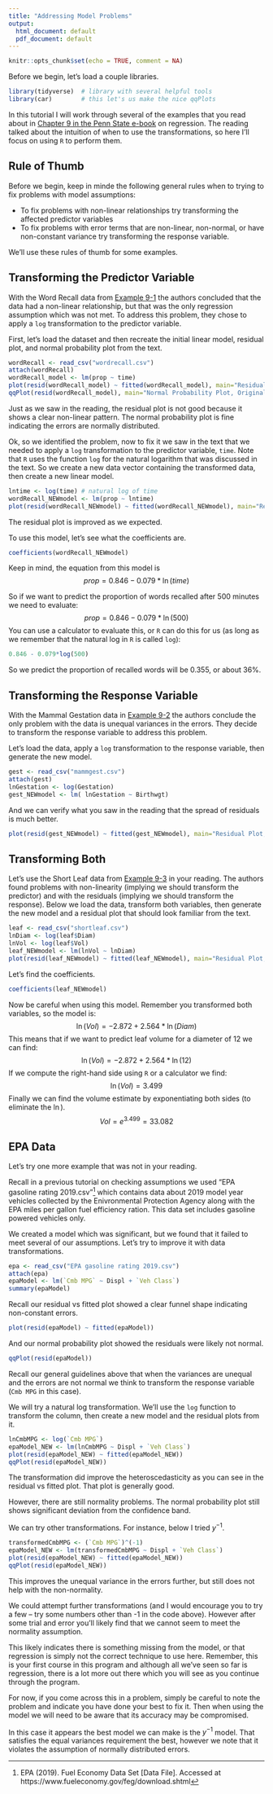 ```yaml
---
title: "Addressing Model Problems"
output:
  html_document: default
  pdf_document: default
---
```


```r
knitr::opts_chunk$set(echo = TRUE, comment = NA)
```

Before we begin, let's load a couple libraries.
```r
library(tidyverse)  # library with several helpful tools
library(car)        # this let's us make the nice qqPlots
```

In this tutorial I will work through several of the examples that you read about in [Chapter 9 in the Penn State e-book](https://newonlinecourses.science.psu.edu/stat501/lesson/9) on regression. The reading talked about the intuition of when to use the transformations, so here I'll focus on using `R` to perform them.


## Rule of Thumb
Before we begin, keep in minde the following general rules when to trying to fix problems with model assumptions:

* To fix problems with non-linear relationships try transforming the affected predictor variables
* To fix problems with error terms that are non-linear, non-normal, or have non-constant variance try transforming the response variable.

We'll use these rules of thumb for some examples.

## Transforming the Predictor Variable
With the Word Recall data from [Example 9-1](https://newonlinecourses.science.psu.edu/stat501/lesson/9/9.1#paragraph--754) the authors concluded that the data had a non-linear relationship, but that was the only regression assumption which was not met. To address this problem, they chose to apply a `log` transformation to the predictor variable.

First, let's load the dataset and then recreate the initial linear model, residual plot, and normal probability plot from the text.
```r
wordRecall <- read_csv("wordrecall.csv")
attach(wordRecall)
wordRecall_model <- lm(prop ~ time)
plot(resid(wordRecall_model) ~ fitted(wordRecall_model), main="Residual Plot, Original Data")
qqPlot(resid(wordRecall_model), main="Normal Probability Plot, Original Data")
```

Just as we saw in the reading, the residual plot is not good because it shows a clear non-linear pattern. The normal probability plot is fine indicating the errors are normally distributed.

Ok, so we identified the problem, now to fix it we saw in the text that we needed to apply a `log` transformation to the predictor variable, `time`. Note that `R` uses the function `log` for the natural logarithm that was discussed in the text. So we create a new data vector containing the transformed data, then create a new linear model.
```r
lntime <- log(time) # natural log of time
wordRecall_NEWmodel <- lm(prop ~ lntime)
plot(resid(wordRecall_NEWmodel) ~ fitted(wordRecall_NEWmodel), main="Residual Plot, Transformed Predictor")
```

The residual plot is improved as we expected.


To use this model, let's see what the coefficients are.
```r
coefficients(wordRecall_NEWmodel)
```

Keep in mind, the equation from this model is 
$$prop = 0.846 - 0.079* \ln(time)$$

So if we want to predict the proportion of words recalled after 500 minutes we need to evaluate:
$$prop = 0.846 - 0.079* \ln(500)$$
You can use a calculator to evaluate this, or `R` can do this for us (as long as we remember that the natural log in `R` is called `log`):
```r
0.846 - 0.079*log(500)
```

So we predict the proportion of recalled words will be 0.355, or about 36%.

## Transforming the Response Variable
With the Mammal Gestation data in [Example 9-2](https://newonlinecourses.science.psu.edu/stat501/lesson/9/9.2#paragraph--756) the authors conclude the only problem with the data is unequal variances in the errors. They decide to transform the response variable to address this problem.

Let's load the data, apply a `log` transformation to the response variable, then generate the new model.
```r
gest <- read_csv("mammgest.csv")
attach(gest)
lnGestation <- log(Gestation)
gest_NEWmodel <- lm( lnGestation ~ Birthwgt)
```

And we can verify what you saw in the reading that the spread of residuals is much better.
```r
plot(resid(gest_NEWmodel) ~ fitted(gest_NEWmodel), main="Residual Plot, Transformed Response")
```



## Transforming Both
Let's use the Short Leaf data from [Example 9-3](https://newonlinecourses.science.psu.edu/stat501/lesson/9/9.3#paragraph--758) in your reading. The authors found problems with non-linearity (implying we should transform the predictor) and with the residuals (implying we should transform the response). Below we load the data, transform both variables, then generate the new model and a residual plot that should look familiar from the text.
```r
leaf <- read_csv("shortleaf.csv")
lnDiam <- log(leaf$Diam)
lnVol <- log(leaf$Vol)
leaf_NEWmodel <- lm(lnVol ~ lnDiam)
plot(resid(leaf_NEWmodel) ~ fitted(leaf_NEWmodel), main="Residual Plot, Transformed Response and Predictor")
```

Let's find the coefficients.
```r
coefficients(leaf_NEWmodel)
```

Now be careful when using this model. Remember you transformed both variables, so the model is: 
$$\ln(Vol) = -2.872 + 2.564 *\ln(Diam)$$
This means that if we want to predict leaf volume for a diameter of 12 we can find:
$$\ln(Vol) = -2.872 + 2.564 *\ln(12)$$
If we compute the right-hand side using `R` or a calculator we find:
$$\ln(Vol)= 3.499$$
Finally we can find the volume estimate by exponentiating both sides (to eliminate the $\ln$).
$$ Vol = e^{3.499} = 33.082 $$




## EPA Data
Let's try one more example that was not in your reading.

Recall in a previous tutorial on checking assumptions we used "EPA gasoline rating 2019.csv"^[EPA (2019). Fuel Economy Data Set [Data File]. Accessed at https://www.fueleconomy.gov/feg/download.shtml] which contains data about 2019 model year vehicles collected by the Enivronmental Protection Agency along with the EPA miles per gallon fuel efficiency ration. This data set includes gasoline powered vehicles only.

We created a model which was significant, but we found that it failed to meet several of our assumptions. Let's try to improve it with data transformations.

```r
epa <- read_csv("EPA gasoline rating 2019.csv")
attach(epa)
epaModel <- lm(`Cmb MPG` ~ Displ + `Veh Class`)
summary(epaModel)
```

Recall our residual vs fitted plot showed a clear funnel shape indicating non-constant errors.
```r
plot(resid(epaModel) ~ fitted(epaModel))
```

And our normal probability plot showed the residuals were likely not normal.
```r
qqPlot(resid(epaModel))
```

Recall our general guidelines above that when the variances are unequal and the errors are not normal we think to transform the response variable (`Cmb MPG` in this case).

We will try a natural log transformation. We'll use the `log` function to transform the column, then create a new model and the residual plots from it.
```r
lnCmbMPG <- log(`Cmb MPG`)
epaModel_NEW <- lm(lnCmbMPG ~ Displ + `Veh Class`)
plot(resid(epaModel_NEW) ~ fitted(epaModel_NEW))
qqPlot(resid(epaModel_NEW))
```

The transformation did improve the heteroscedasticity as you can see in the residual vs fitted plot. That plot is generally good.

However, there are still normality problems. The normal probability plot still shows significant deviation from the confidence band.

We can try other transformations. For instance, below I tried $y^{-1}$.
```r
transformedCmbMPG <- (`Cmb MPG`)^(-1)
epaModel_NEW <- lm(transformedCmbMPG ~ Displ + `Veh Class`)
plot(resid(epaModel_NEW) ~ fitted(epaModel_NEW))
qqPlot(resid(epaModel_NEW))
```

This improves the unequal variance in the errors further, but still does not help with the non-normality.

We could attempt further transformations (and I would encourage you to try a few -- try some numbers other than -1 in the code above). However after some trial and error you'll likely find that we cannot seem to meet the normality assumption.

This likely indicates there is something missing from the model, or that regression is simply not the correct technique to use here. Remember, this is your first course in this program and although all we've seen so far is regression, there is a lot more out there which you will see as you continue through the program.

For now, if you come across this in a problem, simply be careful to note the problem and indicate you have done your best to fix it. Then when using the model we will need to be aware that its accuracy may be compromised.

In this case it appears the best model we can make is the $y^{-1}$ model. That satisfies the equal variances requirement the best, however we note that it violates the assumption of normally distributed errors.
